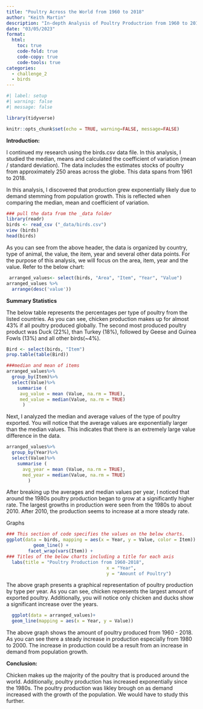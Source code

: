 ```yaml
---
title: "Poultry Across the World from 1960 to 2018"
author: "Keith Martin"
description: "In-depth Analysis of Poultry Productrion from 1960 to 2018"
date: "03/05/2023"
format:
  html:
    toc: true
    code-fold: true
    code-copy: true
    code-tools: true
categories:
  - challenge_2
  - birds
---
```


```r
#| label: setup
#| warning: false
#| message: false

library(tidyverse)

knitr::opts_chunk$set(echo = TRUE, warning=FALSE, message=FALSE)
```

**Introduction:**

I continued my research using the birds.csv data file. In this analysis, I studied the median, means and calculated the coefficient of variation (mean / standard deviation). The data includes the estimates stocks of poultry from approximately 250 areas across the globe. This data spans from 1961 to 2018.

In this analysis, I discovered that production grew exponentially likely due to demand stemming from population growth. This is reflected when comparing the median, mean and coefficient of variation.

```r
### pull the data from the _data folder
library(readr)
birds <- read_csv ("_data/birds.csv")
view (birds)
head(birds)
```

As you can see from the above header, the data is organized by country, type of animal, the value, the item, year and several other data points. For the purpose of this analysis, we will focus on the area, item, year and the value. Refer to the below chart: 

```r
 arranged_values<- select(birds, "Area", "Item", "Year", "Value")
arranged_values %>%
  arrange(desc('value'))
```

**Summary Statistics**

The below table represents the percentages per type of poultry from the listed countries. As you can see, chicken production makes up for almost 43% if all poultry produced globally. The second most produced poultry product was Duck (22%), than Turkey (18%), followed by Geese and Guinea Fowls (13%) and all other birds(~4%).

```r
Bird <- select(birds, "Item")
prop.table(table(Bird))
```


```r
###median and mean of items
arranged_values%>%
  group_by(Item)%>%
  select(Value)%>%
    summarise (
     avg_value = mean (Value, na.rm = TRUE),
     med_value = median(Value, na.rm = TRUE)
      )
```
Next, I analyzed the median and average values of the type of poultry exported. You will notice that the average values are exponentially larger than the median values. This indicates that there is an extremely large value difference in the data.


```r
arranged_values%>%
  group_by(Year)%>%
  select(Value)%>%
    summarise (
      avg_year = mean (Value, na.rm = TRUE),
      med_year = median(Value, na.rm = TRUE)
        )
```

After breaking up the averages and median values per year, I noticed that around the 1980s poultry production began to grow at a significantly higher rate. The largest growths in production were seen from the 1980s to about 2010. After 2010, the production seems to increase at a more steady rate.

Graphs 

```r
### This section of code specifies the values on the below charts. 
ggplot(data = birds, mapping = aes(x = Year, y = Value, color = Item)) +
          geom_line() +
        facet_wrap(vars(Item)) +
### Titles of the below charts including a title for each axis
  labs(title = "Poultry Production from 1960-2018",
                                     x = "Year",
                                     y = "Amount of Poultry")

```

The above graph presents a graphical representation of poultry production by type per year. As you can see, chicken represents the largest amount of exported poultry. Additionally, you will notice only chicken and ducks show a significant increase over the years.

```r
  ggplot(data = arranged_values)+
  geom_line(mapping = aes(x = Year, y = Value))
```


The above graph shows the amount of poultry produced from 1960 - 2018. As you can see there a steady increase in production especially from 1980 to 2000. The increase in production could be a result from an increase in demand from population growth.


**Conclusion:**

Chicken makes up the majority of the poultry that is produced around the world. Additionally, poultry production has increased exponentially since the 1980s. The poultry production was likley brough on as demand increased with the growth of the population. We would have to study this further.
